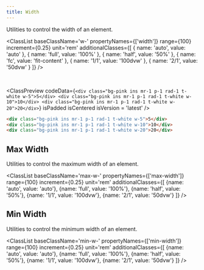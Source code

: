 ```yaml
---
title: Width
---
```



Utilities to control the width of an element.

<ClassList 
  baseClassName='w-' 
  propertyNames={['width']} 
  range={100} 
  increment={0.25} 
  unit='rem' 
  additionalClasses={[
    { name: 'auto', value: 'auto' },
    { name: 'full', value: '100%' },
    { name: 'half', value: '50%' },
    { name: 'fc', value: 'fit-content' },
    { name: '1/1', value: '100dvw' },
    { name: '2/1', value: '50dvw' }
  ]} 
/>

<br />

<ClassPreview
  codeData={`
    <div class="bg-pink ins mr-1 p-1 rad-1 t-white w-5">5</div>
    <div class="bg-pink ins mr-1 p-1 rad-1 t-white w-10">10</div>
    <div class="bg-pink ins mr-1 p-1 rad-1 t-white w-20">20</div>
  `}
  isPadded
  isCentered
  isVersion = 'latest'
/>

```html
<div class="bg-pink ins mr-1 p-1 rad-1 t-white w-5">5</div>
<div class="bg-pink ins mr-1 p-1 rad-1 t-white w-10">10</div>
<div class="bg-pink ins mr-1 p-1 rad-1 t-white w-20">20</div>
```

## Max Width

Utilities to control the maximum width of an element.

<ClassList 
  baseClassName='max-w-' 
  propertyNames={['max-width']} 
  range={100} 
  increment={0.25} 
  unit='rem' 
  additionalClasses={[
    {name: 'auto', value: 'auto'},
    {name: 'full', value: '100%'},
    {name: 'half', value: '50%'},
    {name: '1/1', value: '100dvw'},
    {name: '2/1', value: '50dvw'}
  ]} 
/>

## Min Width

Utilities to control the minimum width of an element.

<ClassList 
  baseClassName='min-w-' 
  propertyNames={['min-width']} 
  range={100} 
  increment={0.25} 
  unit='rem' 
  additionalClasses={[
    {name: 'auto', value: 'auto'},
    {name: 'full', value: '100%'},
    {name: 'half', value: '50%'},
    {name: '1/1', value: '100dvw'},
    {name: '2/1', value: '50dvw'}
  ]} 
/>